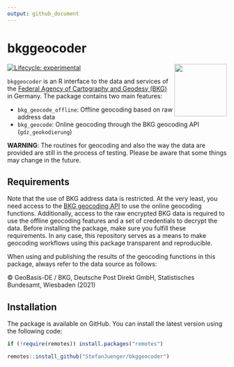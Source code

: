 ```yaml
---
output: github_document
---
```


# bkggeocoder

<img src="./man/images/hex_bkggeocoder.png" align="right" width="120"/>

<!-- badges: start -->

[![Lifecycle: experimental](https://img.shields.io/badge/lifecycle-experimental-red.svg)](https://www.tidyverse.org/lifecycle/#experimental)

<!-- badges: end -->

`bkggeocoder` is an R interface to the data and services of the [Federal Agency of Cartography and Geodesy (BKG)](https://gdz.bkg.bund.de/index.php/default/webanwendungen/bkg-geocoder.html) in Germany. The package contains two main features:

-   `bkg_geocode_offline`: Offline geocoding based on raw address data
-   `bkg_geocode`: Online geocoding through the BKG geocoding API (`gdz_geokodierung`)

**WARNING**: The routines for geocoding and also the way the data are provided are still in the process of testing. Please be aware that some things may change in the future.

## Requirements

Note that the use of BKG address data is restricted. At the very least, you need access to the [BKG geocoding API](https://gdz.bkg.bund.de/index.php/default/geokodierungsdienst-opensearch-der-adv-fur-adressen-und-geonamen-gdz-geokodierung.html) to use the online geocoding functions. Additionally, access to the raw encrypted BKG data is required to use the offline geocoding features and a set of credentials to decrypt the data. Before installing the package, make sure you fulfill these requirements. In any case, this repository serves as a means to make geocoding workflows using this package transparent and reproducible.

When using and publishing the results of the geocoding functions in this package, always refer to the data source as follows:

© GeoBasis-DE / BKG, Deutsche Post Direkt GmbH, Statistisches Bundesamt, Wiesbaden (2021)

## Installation

The package is available on GitHub. You can install the latest version using the following code:

```r
if (!require(remotes)) install.packages("remotes")

remotes::install_github("StefanJuenger/bkggeocoder")
```
